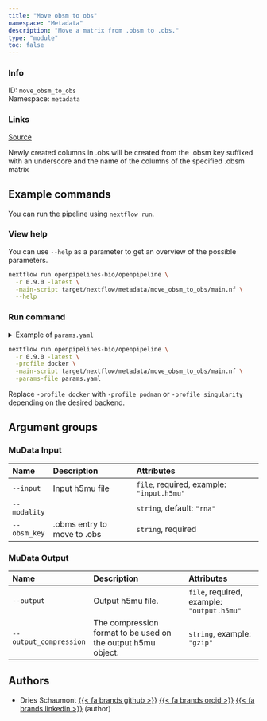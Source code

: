 ```yaml
---
title: "Move obsm to obs"
namespace: "Metadata"
description: "Move a matrix from .obsm to .obs."
type: "module"
toc: false
---
```


::: {.column-margin}

### Info

ID: `move_obsm_to_obs`  
Namespace: `metadata`

### Links
[Source](https://github.com/openpipelines-bio/openpipeline/blob/0.9.0/src/metadata/move_obsm_to_obs){.btn-action .btn-sm .btn-info .btn role="button"}

:::

Newly created columns in .obs will 
be created from the .obsm key suffixed with an underscore and the name of the columns
of the specified .obsm matrix

## Example commands

You can run the pipeline using `nextflow run`.

### View help

You can use `--help` as a parameter to get an overview of the possible parameters.

```bash
nextflow run openpipelines-bio/openpipeline \
  -r 0.9.0 -latest \
  -main-script target/nextflow/metadata/move_obsm_to_obs/main.nf \
  --help
```

### Run command

<details>
<summary>Example of `params.yaml`</summary>
```yaml
# MuData Input
input: # please fill in - example: "input.h5mu"
modality: "rna"
obsm_key: # please fill in - example: "foo"

# MuData Output
# output: "$id.$key.output.h5mu"
# output_compression: "gzip"

# Nextflow input-output arguments
publish_dir: # please fill in - example: "output/"
# param_list: "my_params.yaml"
```
</details>

```bash
nextflow run openpipelines-bio/openpipeline \
  -r 0.9.0 -latest \
  -profile docker \
  -main-script target/nextflow/metadata/move_obsm_to_obs/main.nf \
  -params-file params.yaml
```

:::{.callout-note}
Replace `-profile docker` with `-profile podman` or `-profile singularity` depending on the desired backend.
:::

## Argument groups

### MuData Input

|Name         |Description                 |Attributes                                |
|:------------|:---------------------------|:-----------------------------------------|
|`--input`    |Input h5mu file             |`file`, required, example: `"input.h5mu"` |
|`--modality` |                            |`string`, default: `"rna"`                |
|`--obsm_key` |.obms entry to move to .obs |`string`, required                        |


### MuData Output

|Name                   |Description                                                  |Attributes                                 |
|:----------------------|:------------------------------------------------------------|:------------------------------------------|
|`--output`             |Output h5mu file.                                            |`file`, required, example: `"output.h5mu"` |
|`--output_compression` |The compression format to be used on the output h5mu object. |`string`, example: `"gzip"`                |

## Authors


  * Dries Schaumont [{{< fa brands github >}}](https://github.com/DriesSchaumont) [{{< fa brands orcid >}}](https://orcid.org/0000-0002-4389-0440) [{{< fa brands linkedin >}}](https://linkedin.com/in/dries-schaumont) (author)
